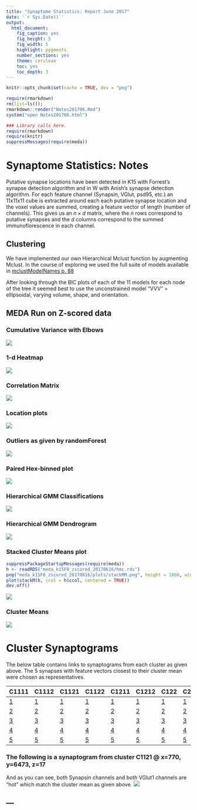 ```yaml
---
title: "Synaptome Statistics: Report June 2017"
date: '`r Sys.Date()`'
output:
  html_document:
    fig_caption: yes
    fig_height: 5
    fig_width: 5
    highlight: pygments
    number_sections: yes
    theme: cerulean
    toc: yes
    toc_depth: 3
---
```

```r
knitr::opts_chunk$set(cache = TRUE, dev = "png")
```

```r
require(rmarkdown)
rm(list=ls()); 
rmarkdown::render("Notes201706.Rmd")
system("open Notes201706.html")
```

```r
### Library calls here.
require(rmarkdown)
require(knitr)
suppressMessages(require(meda))
```

# Synaptome Statistics: Notes 

Putative synapse locations have been detected in K15 with Forrest's
synapse detection algorithm and in W with Anish's synapse detection
algorithm.  For each feature channel (Synapsin, VGlut, psd95, etc.) an
11x11x11 cube is extracted around each each putative synapse location
and the voxel values are summed, creating a feature vector of length
(number of channels). This gives us an $n \times d$ matrix, where the
$n$ rows correspond to putative synapses and the $d$ columns correspond
to the summed immunoflorescence in each channel.

## Clustering 

We have implemented our own Hierarchical Mclust function by augmenting
Mclust.  In the course of exploring we used the full suite of models
available in 
[mclustModelNames p.  88](https://cran.r-project.org/web/packages/mclust/mclust.pdf)

After looking through the BIC plots of each of the 11 models for each
node of the tree it seemed best to use the unconstrained model "VVV" =
ellipsoidal, varying volume, shape, and orientation. 

## MEDA Run on Z-scored data

### Cumulative Variance with Elbows
![](meda_k15F0_zscored_20170616/plots/1.png)

### 1-d Heatmap
![](meda_k15F0_zscored_20170616/plots/2.png)

### Correlation Matrix
![](meda_k15F0_zscored_20170616/plots/4.png)

### Location plots
![](meda_k15F0_zscored_20170616/plots/5.png)

### Outliers as given by randomForest
![](meda_k15F0_zscored_20170616/plots/6.png)

### Paired Hex-binned plot
![](meda_k15F0_zscored_20170616/plots/7.png)

### Hierarchical GMM Classifications
![](meda_k15F0_zscored_20170616/plots/3.png)

### Hierarchical GMM Dendrogram
![](meda_k15F0_zscored_20170616/plots/dend.png)

### Stacked Cluster Means plot
```r
suppressPackageStartupMessages(require(meda))
h <- readRDS("meda_k15F0_zscored_20170616/hmc.rds")
png("meda_k15F0_zscored_20170616/plots/stackMM.png", height = 1800, width = 800)
plot(stackM(h, ccol = h$ccol, centered = TRUE)) 
dev.off()
```
![](meda_k15F0_zscored_20170616/plots/stackMM.png)

### Cluster Means
![](meda_k15F0_zscored_20170616/plots/clusterMeans.png)


# Cluster Synaptograms

The below table contains links to synaptograms from each cluster as
given above.  The 5 synapses with feature vectors closest to their
cluster mean were chosen as representatives. 

|C1111 |  C1112 | C1121 |  C1122 |  C1211 |  C1212 |  C122 | C21111 | C21112 |  C2112 |  C212 |  C2211 |  C2212 | C222|
|----- |  ----- | ----- |  ----- |  ----- |  ----- |  -----| ------ | ------ |  ---- |  ---- |  ----- |  ----- | ----|
|[1](meda_k15F0_zscored_20170616/plots//synC1111_kristina15x187_y6228_z18.png)|[1](meda_k15F0_zscored_20170616/plots//synC1112_kristina15x369_y5681_z16.png) |[1](meda_k15F0_zscored_20170616/plots//synC1121_kristina15x547_y5997_z30.png)|[1](meda_k15F0_zscored_20170616/plots//synC1122_kristina15x1307_y2476_z25.png)|[1](meda_k15F0_zscored_20170616/plots//synC1211_kristina15x1332_y4741_z21.png)|[1](meda_k15F0_zscored_20170616/plots//synC1212_kristina15x1054_y3603_z15.png)|[1](meda_k15F0_zscored_20170616/plots//synC122_kristina15x1089_y12364_z14.png)|[1](meda_k15F0_zscored_20170616/plots//synC21111_kristina15x1004_y3573_z15.png)|[1](meda_k15F0_zscored_20170616/plots//synC211112_kristina15x1059_y7082_z20.png)|[1](meda_k15F0_zscored_20170616/plots//synC2112_kristina15x333_y7938_z29.png)|[1](meda_k15F0_zscored_20170616/plots//synC212_kristina15x229_y7903_z22.png)|[1](meda_k15F0_zscored_20170616/plots//synC2211_kristina15x1317_y8359_z28.png)|[1](meda_k15F0_zscored_20170616/plots//synC2212_kristina15x1102_y12557_z31.png)|[1](meda_k15F0_zscored_20170616/plots//synC222_kristina15x1328_y68_z14.png)|
|[2](meda_k15F0_zscored_20170616/plots//synC1111_kristina15x235_y6876_z13.png)|[2](meda_k15F0_zscored_20170616/plots//synC1112_kristina15x428_y6292_z10.png)   |[2](meda_k15F0_zscored_20170616/plots//synC1121_kristina15x593_y5445_z23.png)|[2](meda_k15F0_zscored_20170616/plots//synC1122_kristina15x402_y931_z19.png)|[2](meda_k15F0_zscored_20170616/plots//synC1211_kristina15x499_y4989_z23.png)|[2](meda_k15F0_zscored_20170616/plots//synC1212_kristina15x1162_y4555_z17.png)|[2](meda_k15F0_zscored_20170616/plots//synC122_kristina15x1141_y12639_z17.png)|[2](meda_k15F0_zscored_20170616/plots//synC21111_kristina15x1254_y4863_z30.png)|[2](meda_k15F0_zscored_20170616/plots//synC211112_kristina15x1252_y7711_z27.png)|[2](meda_k15F0_zscored_20170616/plots//synC2112_kristina15x339_y5148_z33.png)|[2](meda_k15F0_zscored_20170616/plots//synC212_kristina15x325_y7456_z21.png)|[2](meda_k15F0_zscored_20170616/plots//synC2211_kristina15x216_y9568_z32.png)|[2](meda_k15F0_zscored_20170616/plots//synC2212_kristina15x1102_y12752_z21.png)|[2](meda_k15F0_zscored_20170616/plots//synC222_kristina15x1454_y1216_z6.png)|
|[3](meda_k15F0_zscored_20170616/plots//synC1111_kristina15x846_y9177_z21.png)|[3](meda_k15F0_zscored_20170616/plots//synC1112_kristina15x555_y4675_z11.png)   |[3](meda_k15F0_zscored_20170616/plots//synC1121_kristina15x657_y6687_z12.png)|[3](meda_k15F0_zscored_20170616/plots//synC1122_kristina15x457_y785_z17.png)|[3](meda_k15F0_zscored_20170616/plots//synC1211_kristina15x519_y4694_z18.png)|[3](meda_k15F0_zscored_20170616/plots//synC1212_kristina15x242_y4056_z22.png)|[3](meda_k15F0_zscored_20170616/plots//synC122_kristina15x1154_y12652_z18.png)|[3](meda_k15F0_zscored_20170616/plots//synC21111_kristina15x751_y4951_z26.png)|[3](meda_k15F0_zscored_20170616/plots//synC211112_kristina15x536_y576_z12.png)|[3](meda_k15F0_zscored_20170616/plots//synC2112_kristina15x461_y6569_z28.png)|[3](meda_k15F0_zscored_20170616/plots//synC212_kristina15x612_y8704_z22.png)|[3](meda_k15F0_zscored_20170616/plots//synC2211_kristina15x668_y8506_z31.png)|[3](meda_k15F0_zscored_20170616/plots//synC2212_kristina15x464_y3569_z16.png)|[3](meda_k15F0_zscored_20170616/plots//synC222_kristina15x1456_y2408_z14.png)|
|[4](meda_k15F0_zscored_20170616/plots//synC1111_kristina15x899_y6169_z18.png)|[4](meda_k15F0_zscored_20170616/plots//synC1112_kristina15x616_y6625_z7.png)    |[4](meda_k15F0_zscored_20170616/plots//synC1121_kristina15x683_y7142_z10.png)|[4](meda_k15F0_zscored_20170616/plots//synC1122_kristina15x464_y2610_z26.png)|[4](meda_k15F0_zscored_20170616/plots//synC1211_kristina15x802_y4736_z11.png)|[4](meda_k15F0_zscored_20170616/plots//synC1212_kristina15x382_y3591_z8.png)|[4](meda_k15F0_zscored_20170616/plots//synC122_kristina15x417_y12573_z18.png)|[4](meda_k15F0_zscored_20170616/plots//synC21111_kristina15x891_y2288_z21.png)|[4](meda_k15F0_zscored_20170616/plots//synC211112_kristina15x823_y4304_z24.png)|[4](meda_k15F0_zscored_20170616/plots//synC2112_kristina15x510_y4804_z30.png)|[4](meda_k15F0_zscored_20170616/plots//synC212_kristina15x622_y8622_z24.png)|[4](meda_k15F0_zscored_20170616/plots//synC2211_kristina15x804_y4579_z12.png)|[4](meda_k15F0_zscored_20170616/plots//synC2212_kristina15x701_y12684_z33.png)|[4](meda_k15F0_zscored_20170616/plots//synC222_kristina15x49_y12813_z14.png)|
|[5](meda_k15F0_zscored_20170616/plots//synC1111_kristina15x986_y6359_z21.png)|[5](meda_k15F0_zscored_20170616/plots//synC1112_kristina15x639_y5654_z19.png)   |[5](meda_k15F0_zscored_20170616/plots//synC1121_kristina15x770_y6473_z17.png)|[5](meda_k15F0_zscored_20170616/plots//synC1122_kristina15x832_y2037_z30.png)|[5](meda_k15F0_zscored_20170616/plots//synC1211_kristina15x842_y5067_z17.png)|[5](meda_k15F0_zscored_20170616/plots//synC1212_kristina15x851_y6264_z21.png)|[5](meda_k15F0_zscored_20170616/plots//synC122_kristina15x969_y12784_z25.png)|[5](meda_k15F0_zscored_20170616/plots//synC21111_kristina15x973_y4186_z14.png)|[5](meda_k15F0_zscored_20170616/plots//synC211112_kristina15x903_y3895_z6.png)|[5](meda_k15F0_zscored_20170616/plots//synC2112_kristina15x709_y7663_z34.png)|[5](meda_k15F0_zscored_20170616/plots//synC212_kristina15x728_y7490_z14.png)|[5](meda_k15F0_zscored_20170616/plots//synC2211_kristina15x880_y7978_z16.png)|[5](meda_k15F0_zscored_20170616/plots//synC2212_kristina15x804_y410_z21.png)|[5](meda_k15F0_zscored_20170616/plots//synC222_kristina15x934_y12954_z7.png)|



### The following is a synaptogram from cluster C1121 @ x=770, y=6473, z=17
And as you can see, both Synapsin channels and both VGlut1 channels are "hot" which match the cluster mean as given above.
![](meda_k15F0_zscored_20170616/plots/synC1121_kristina15x770_y6473_z17.png)

--- 
---

